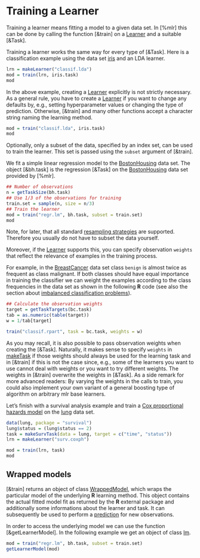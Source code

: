 # Training a Learner

Training a learner means fitting a model to a given data set.
In [%mlr] this can be done by calling the function [&train]
on a [Learner](&makeLearner) and a suitable [&Task].

Training a learner works the same way for every type of [&Task].
Here is a classification example using the data set [iris](&dataset::iris) and an LDA learner.

```r
lrn = makeLearner("classif.lda")
mod = train(lrn, iris.task)
mod
```

In the above example, creating a [Learner](&makeLearner) explicitly is not strictly necessary.
As a general rule, you have to create a [Learner](&makeLearner) if you want to change any defaults
by, e.g., setting hyperparameter values or changing the type of prediction.
Otherwise, [&train] and many other functions accept a character string naming the learning
method.

```r
mod = train("classif.lda", iris.task)
mod
```

Optionally, only a subset of the data, specified by an index set, can be used to
train the learner. This set is passed using the ``subset`` argument of [&train].

We fit a simple linear regression model to the [BostonHousing](&mlbench::BostonHousing) data set.
The object [&bh.task] is the regression [&Task] on the [BostonHousing](&mlbench::BostonHousing)
data set provided by [%mlr].

```r
## Number of observations
n = getTaskSize(bh.task)
## Use 1/3 of the observations for training
train.set = sample(n, size = n/3)
## Train the learner
mod = train("regr.lm", bh.task, subset = train.set)
mod
```

Note, for later, that all standard [resampling strategies](resample.md) are supported.
Therefore you usually do not have to subset the data yourself.

Moreover, if the [Learner](&makeLearner) supports this, you can specify observation ``weights``
that reflect the relevance of examples in the training process.

For example, in the [BreastCancer](&mlbench::BreastCancer) data set class ``benign`` is almost
twice as frequent as class malignant.
If both classes should have equal importance in training the classifier we can weight the
examples according to the class frequencies in the data set as shown in the following
**R** code (see also the section about [imbalanced classification problems](over_and_undersampling.md)).

```r
## Calculate the observation weights
target = getTaskTargets(bc.task)
tab = as.numeric(table(target))
w = 1/tab[target]

train("classif.rpart", task = bc.task, weights = w)
```

As you may recall, it is also possible to pass observation weights when creating the
[&Task].
Naturally, it makes sense to specify ``weights`` in [make<type>Task](&Task) if those weights
should always be used for the learning task and in [&train] if this is not the case since, e.g.,
some of the learners you want to use cannot deal with weights or you want to try different weights.
The weights in [&train] overwrite the weights in [&Task].
As a side remark for more advanced readers:
By varying the weights in the calls to train, you could also implement your own variant of
a general boosting type of algorithm on arbitrary mlr base learners.


Let's finish with a survival analysis example and train a
[Cox proportional hazards model](&survival::coxph)
on the [lung](&survival::lung) data set.

```r
data(lung, package = "survival")
lung$status = (lung$status == 2)
task = makeSurvTask(data = lung, target = c("time", "status"))
lrn = makeLearner("surv.coxph")

mod = train(lrn, task)
mod
```

## Wrapped models
[&train] returns an object of class [WrappedModel](&makeWrappedModel), which wraps the
particular model of the underlying **R** learning method.
This object contains the actual fitted model fit as returned by the **R** external package and additionally some informations about the learner and task.
It can subsequently be used to perform a [prediction](&predict.WrappedModel) for new observations.

In order to access the underlying model we can use the function [&getLearnerModel].
In the following example we get an object of class [lm](&stats::lm).

```r
mod = train("regr.lm", bh.task, subset = train.set)
getLearnerModel(mod)
```
